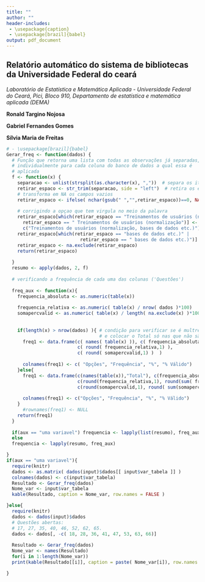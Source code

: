 ```yaml
---
title: ""
author: ""
header-includes:
 - \usepackage{caption}
 - \usepackage[brazil]{babel}
output: pdf_document
---
```


## Relatório automático do sistema de bibliotecas da Universidade Federal do ceará

*Laboratório de Estatística e Matemática Aplicada - Universidade Federal do Ceará, Pici, Bloco 910, Departamento de estatística e matemática aplicada (DEMA)*

**Ronald Targino Nojosa**

**Gabriel Fernandes Gomes**

**Sílvia Maria de Freitas**

```r
# - \usepackage[brazil]{babel}
Gerar_freq <- function(dados) {
  # Função que retorna uma lista com todas as observações já separadas,
  # individualmente para cada coluna do banco de dados a qual essa é
  # aplicada
  f <- function(x) {
    separacao <- unlist(strsplit(as.character(x), ","))  # separa os itens separado por ,
    retirar_espaco <- str_trim(separacao, side = "left")  # retira os espaços da frente
    # transforma em NA os campos vazios
    retirar_espaco <- ifelse( nchar(gsub(" ","",retirar_espaco))==0, NA,retirar_espaco)
    
    # corrigindo a opçao que tem virgula no meio da palavra
    retirar_espaco[which(retirar_espaco == "Treinamentos de usuários (normalização" | 
      retirar_espaco == " Treinamentos de usuários (normalização")] <- 
      c("Treinamentos de usuários (normalização, bases de dados etc.)")
    retirar_espaco[which(retirar_espaco == "bases de dados etc.)" | 
                           retirar_espaco == " bases de dados etc.)")] <- NA
    retirar_espaco <- na.exclude(retirar_espaco)
    return(retirar_espaco)
    
  }
  resumo <- apply(dados, 2, f)
  
  # verificando a frequência de cada uma das colunas ('Questões')
  
  freq_aux <- function(x){
    frequencia_absoluta <- as.numeric(table(x))
    
    frequencia_relativa <- as.numeric( table(x) / nrow( dados )*100)
    somapercvalid <- as.numeric( table(x) / length( na.exclude(x) )*100)
    
    
    if(length(x) > nrow(dados) ){ # condição para verificar se é multresposta
                                  # e colocar o Total só nas que não são.
      freq1 <- data.frame(c( names( table(x) )), c( frequencia_absoluta),
                          c( round( frequencia_relativa,1) ),
                          c( round( somapercvalid,1) )  )
      
      colnames(freq1) <- c( "Opções", "Frequência", "%", "% Válido")
    }else{
      freq1 <- data.frame(c(names(table(x)),"Total"), c(frequencia_absoluta,sum(frequencia_absoluta) ),
                          c(round(frequencia_relativa,1), round(sum( frequencia_relativa ),1) ),
                          c(round(somapercvalid,1), round( sum(somapercvalid),1) )  )
      
      colnames(freq1) <- c("Opções", "Frequência", "%", "% Válido")
    }
      #rownames(freq1) <- NULL
    return(freq1)
  }
  
  if(aux == "uma variavel") frequencia <- lapply(list(resumo), freq_aux)
  else
  frequencia <- lapply(resumo, freq_aux)

}
if(aux == "uma variavel"){
  require(knitr)
  dados <- as.matrix( dados(input)$dados[[ input$var_tabela ]] )
  colnames(dados) <- c(input$var_tabela)
  Resultado <- Gerar_freq(dados)
  Nome_var <- input$var_tabela
  kable(Resultado, caption = Nome_var, row.names = FALSE )

}else{
  require(knitr)
  dados <- dados(input)$dados
  # Questões abertas:
  # 17, 27, 35, 40, 46, 52, 62, 65.
  dados <- dados[, -c( 18, 28, 36, 41, 47, 53, 63, 66)]
  
  Resultado <- Gerar_freq(dados)
  Nome_var <- names(Resultado)
  for(i in 1:length(Nome_var))
  print(kable(Resultado[[i]], caption = paste( Nome_var[i]), row.names = FALSE ))

}

```

